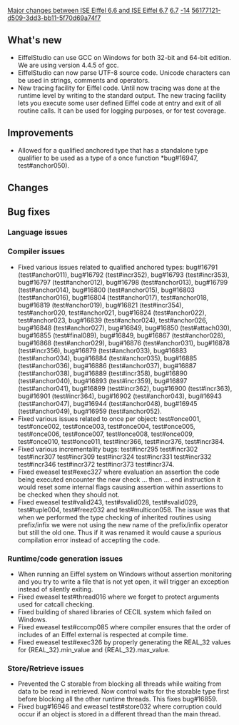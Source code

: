 [[Property:title|Major changes between ISE Eiffel 6.6 and ISE Eiffel 6.7]]
[[Property:link_title|6.7]]
[[Property:weight|-14]]
[[Property:uuid|56177121-d509-3dd3-bb11-5f70d69a74f7]]
==What's new==
{{seealso|[[Differences between standard ECMA-367 and Eiffel Software implementation|Differences between standard ECMA-367 and Eiffel Software implementation]] }}
* EiffelStudio can use GCC on Windows for both 32-bit and 64-bit edition. We are using version 4.4.5 of gcc.
* EiffelStudio can now parse UTF-8 source code. Unicode characters can be used in strings, comments and operators.
* New tracing facility for Eiffel code. Until now tracing was done at the runtime level by writing to the standard output. The new tracing facility lets you execute some user defined Eiffel code at entry and exit of all routine calls. It can be used for logging purposes, or for test coverage.

==Improvements==
* Allowed for a qualified anchored type that has a standalone type qualifier to be used as a type of a once function *bug#16947, test#anchor050).

==Changes==

==Bug fixes==

===Language issues===

===Compiler issues===
* Fixed various issues related to qualified anchored types: bug#16791 (test#anchor011), bug#16792 (test#incr352), bug#16793 (test#incr353), bug#16797 (test#anchor012), bug#16798 (test#anchor013), bug#16799 (test#anchor014), bug#16800 (test#anchor015), bug#16803 (test#anchor016), bug#16804 (test#anchor017), test#anchor018, bug#16819 (test#anchor019), bug#16821 (test#incr354), test#anchor020, test#anchor021, bug#16824 (test#anchor022), test#anchor023, bug#16839 (test#anchor024), test#anchor026, bug#16848 (test#anchor027), bug#16849, bug#16850 (test#attach030), bug#16855 (test#final089), bug#16849, bug#16867 (test#anchor028), bug#16868 (test#anchor029), bug#16876 (test#anchor031), bug#16878 (test#incr356), bug#16879 (test#anchor033), bug#16883 (test#anchor034), bug#16884 (test#anchor035), bug#16885 (test#anchor036), bug#16886 (test#anchor037), bug#16887 (test#anchor038), bug#16889 (test#incr358), bug#16890 (test#anchor040), bug#16893 (test#incr359), bug#16897 (test#anchor041), bug#16899 (test#incr362), bug#16900 (test#incr363), bug#16901 (test#incr364), bug#16902 (test#anchor043), bug#16943 (test#anchor047), bug#16944 (test#anchor048), bug#16945 (test#anchor049), bug#16959 (test#anchor052).
* Fixed various issues related to once per object: test#once001, test#once002, test#once003, test#once004, test#once005, test#once006, test#once007, test#once008, test#once009, test#once010, test#once011, test#incr366, test#incr376, test#incr384.
* Fixed various incrementality bugs: test#incr295 test#incr302 test#incr307 test#incr309 test#incr324 test#incr331 test#incr332 test#incr346 test#incr372 test#incr373 test#incr374. 
* Fixed eweasel test#exec327 where evaluation an assertion the code being executed encounter the new check ... then ... end instruction it would reset some internal flags causing assertion within assertions to be checked when they should not.
* Fixed eweasel test#valid243, test#svalid028, test#svalid029, test#tuple004, test#freez032 and test#multicon058. The issue was that when we performed the type checking of inherited routines using prefix/infix we were not using the new name of the prefix/infix operator but still the old one. Thus if it was renamed it would cause a spurious compilation error instead of accepting the code.

===Runtime/code generation issues===
* When running an Eiffel system on Windows without assertion monitoring and you try to write a file that is not yet open, it will trigger an exception instead of silently exiting.
* Fixed eweasel test#thread016 where we forget to protect arguments used for catcall checking.
* Fixed building of shared libraries of CECIL system which failed on Windows.
* Fixed eweasel test#ccomp085 where compiler ensures that the order of includes of an Eiffel external is respected at compile time.
* Fixed eweasel test#exec326 by properly generating the REAL_32 values for {REAL_32}.min_value and {REAL_32}.max_value.

===Store/Retrieve issues===
* Prevented the C storable from blocking all threads while waiting from data to be read in <e>retrieved</e>. Now control waits for the storable type first before blocking all the other runtime threads. This fixes bug#16859.
* Fixed bug#16946 and eweasel test#store032 where corruption could occur if an object is stored in a different thread than the main thread.



